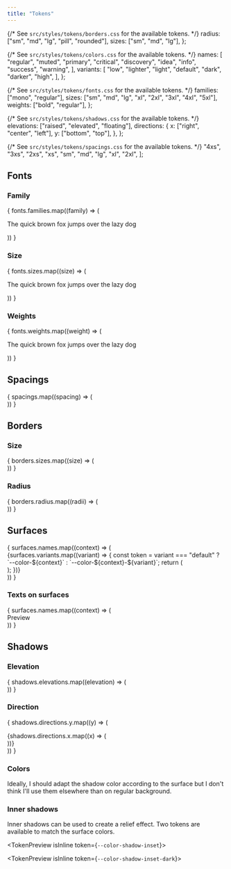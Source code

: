 ```yaml
---
title: "Tokens"
---
```



{/* See `src/styles/tokens/borders.css` for the available tokens. */}
  radius: ["sm", "md", "lg", "pill", "rounded"],
  sizes: ["sm", "md", "lg"],
};

{/* See `src/styles/tokens/colors.css` for the available tokens. */}
  names: [
    "regular",
    "muted",
    "primary",
    "critical",
    "discovery",
    "idea",
    "info",
    "success",
    "warning",
  ],
  variants: [
    "low",
    "lighter",
    "light",
    "default",
    "dark",
    "darker",
    "high",
  ],
};

{/* See `src/styles/tokens/fonts.css` for the available tokens. */}
  families: ["mono", "regular"],
  sizes: ["sm", "md", "lg", "xl", "2xl", "3xl", "4xl", "5xl"],
  weights: ["bold", "regular"],
};

{/* See `src/styles/tokens/shadows.css` for the available tokens. */}
  elevations: ["raised", "elevated", "floating"],
  directions: {
    x: ["right", "center", "left"],
    y: ["bottom", "top"],
  },
};

{/* See `src/styles/tokens/spacings.css` for the available tokens. */}
  "4xs",
  "3xs",
  "2xs",
  "xs",
  "sm",
  "md",
  "lg",
  "xl",
  "2xl",
];

## Fonts

### Family

<div class="wrapper flex">
  {
  fonts.families.map((family) => (
    <TokenPreview isInline token={`--font-family-${family}`}>
      <p style={`font-family: var(--font-family-${family});`}>
        The quick brown fox jumps over the lazy dog
      </p>
    </TokenPreview>
  ))
  }
</div>

### Size

<div class="wrapper flex">
  {
  fonts.sizes.map((size) => (
    <TokenPreview isInline token={`--font-size-${size}`}>
      <p style={`font-size: var(--font-size-${size});`}>
        The quick brown fox jumps over the lazy dog
      </p>
    </TokenPreview>
  ))
  }
</div>

### Weights

<div class="wrapper flex">
  {
  fonts.weights.map((weight) => (
    <TokenPreview isInline token={`--font-weight-${weight}`}>
      <p style={`font-weight: var(--font-weight-${weight});`}>
        The quick brown fox jumps over the lazy dog
      </p>
    </TokenPreview>
  ))
  }
</div>

## Spacings

<div class="wrapper flex">
  {
  spacings.map((spacing) => (
    <TokenPreview isInline token={`--spacing-${spacing}`}>
      <div
        style={`display:flex;flex-flow:row nowrap;gap: var(--spacing-${spacing});`}
      >
        <div class="token-box" style="border-color: var(--color-border);" />
        <div class="token-box" style="border-color: var(--color-border);" />
      </div>
    </TokenPreview>
  ))
  }
</div>

## Borders

### Size

<div class="wrapper flex">
  {
  borders.sizes.map((size) => (
    <TokenPreview isInline token={`--border-size-${size}`}>
      <div
        class="token-box"
        style={`border-color: var(--color-border);border-width: var(--border-size-${size});`}
      />
    </TokenPreview>
  ))
  }
</div>

### Radius

<div class="wrapper flex">
  {
  borders.radius.map((radii) => (
    <TokenPreview isInline token={`--border-radii-${radii}`}>
      <div
        class="token-box"
        style={`border-color: var(--color-border);border-radius: var(--border-radii-${radii});`}
      />
    </TokenPreview>
  ))
  }
</div>

## Surfaces

<div class="wrapper grid">
  {
  surfaces.names.map((context) => (
    <div class="wrapper flex">
      {surfaces.variants.map((variant) => {
        const token = variant === "default"
          ? `--color-${context}`
          : `--color-${context}-${variant}`;
        return (
          <TokenPreview token={token}>
            <div class="token-box" style={`background: var(${token});`} />
          </TokenPreview>
        );
      })}
    </div>
  ))
  }
</div>

### Texts on surfaces

<div class="wrapper grid">
  {
  surfaces.names.map((context) => (
    <div class="wrapper flex">
      <TokenPreview token={`--color-on-${context}`}>
        <div
          class="token-box"
          style={`background: var(--color-${context});color: var(--color-on-${context});`}
        >
          Preview
        </div>
      </TokenPreview>
    </div>
  ))
  }
</div>

## Shadows

### Elevation

<div class="wrapper flex">
  {
  shadows.elevations.map((elevation) => (
    <TokenPreview isInline token={`--shadow-${elevation}-to-top-left`}>
      <div
        class="token-box"
        style={`background: var(--color-regular);padding: var(--spacing-md);`}
      >
        <div
          class="token-box"
          style={`background: var(--color-regular);border-color: var(--color-border);box-shadow: var(--shadow-${elevation}-to-top-left);`}
        />
      </div>
    </TokenPreview>
  ))
  }
</div>

### Direction

{
  shadows.directions.y.map((y) => (
  <div class="wrapper grid">
    {shadows.directions.x.map((x) => (
      <TokenPreview token={`--shadow-elevated-to-${y}-${x}`}>
        <div class="token-box" style={`padding: var(--spacing-md);`}>
          <div
            class="token-box"
            style={`--shadow-color: var(--color-black);background: var(--color-regular);border-color: var(--color-border);box-shadow: var(--shadow-elevated-to-${y}-${x});`}
          />
        </div>
      </TokenPreview>
    ))}
  </div>
  ))
}

### Colors

Ideally, I should adapt the shadow color according to the surface but I don't think I'll use them elsewhere than on regular background.

### Inner shadows

Inner shadows can be used to create a relief effect. Two tokens are available to match the surface colors.

<TokenPreview isInline token={`--color-shadow-inset`}>
<div
  class="token-box"
  style={`background: var(--color-regular-light);padding: var(--spacing-md);`}
>
  <div
    class="token-box"
    style={`background: var(--color-regular);box-shadow: 0 0 0 2px var(--color-shadow-inset);`}
  />
</div>
</TokenPreview>

<TokenPreview isInline token={`--color-shadow-inset-dark`}>
<div
  class="token-box"
  style={`background: var(--color-regular);padding: var(--spacing-md);`}
>
  <div
    class="token-box"
    style={`background: var(--color-regular-dark);box-shadow: 0 0 0 2px var(--color-shadow-inset-dark);`}
  />
</div>
</TokenPreview>
